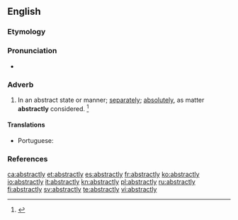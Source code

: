==English==

===Etymology===
{{suffix|abstract|ly|lang=en}}

===Pronunciation===
* {{a|US}} {{IPA|/æbˈstɹækt.li/|lang=en}}

===Adverb===
{{en-adv}}

# In an abstract state or manner; [[separately]]; [[absolutely]], as matter '''abstractly''' considered. {{defdate|First attested around 1350 to 1470.}}<ref name=SOED>{{R:SOED5|page=10}}</ref>

====Translations====
{{trans-top|in an abstract manner}}
* Portuguese: {{t|pt|abstratamente}}
{{trans-mid}}
{{trans-bottom}}

===References===
<references/>

[[ca:abstractly]]
[[et:abstractly]]
[[es:abstractly]]
[[fr:abstractly]]
[[ko:abstractly]]
[[io:abstractly]]
[[it:abstractly]]
[[kn:abstractly]]
[[pl:abstractly]]
[[ru:abstractly]]
[[fi:abstractly]]
[[sv:abstractly]]
[[te:abstractly]]
[[vi:abstractly]]
